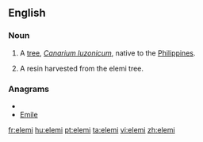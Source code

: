 ==English==

===Noun===
{{wikipedia}}
{{en-noun}}

# A [[tree]], ''[[Canarium luzonicum]]'', native to the [[Philippines]].
# {{uncountable}} A resin harvested from the elemi tree.

===Anagrams===
* {{alphagram|eeilm}}
* [[Emile#English|Emile]]

[[fr:elemi]]
[[hu:elemi]]
[[pt:elemi]]
[[ta:elemi]]
[[vi:elemi]]
[[zh:elemi]]